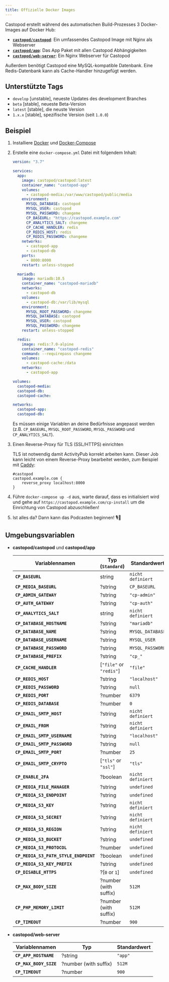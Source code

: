 ```yaml
---
title: Offizielle Docker Images
---
```


Castopod erstellt während des automatischen Build-Prozesses 3 Docker-Images auf
Docker Hub:

- [**`castopod/castopod`**](https://hub.docker.com/r/castopod/castopod): Ein
  umfassendes Castopod Image mit Nginx als Webserver
- [**`castopod/app`**](https://hub.docker.com/r/castopod/app): Das App Paket mit
  allen Castopod Abhängigkeiten
- [**`castopod/web-server`**](https://hub.docker.com/r/castopod/web-server): Ein
  Nginx Webserver für Castopod

Außerdem benötigt Castopod eine MySQL-kompatible Datenbank. Eine Redis-Datenbank
kann als Cache-Handler hinzugefügt werden.

## Unterstützte Tags

- `develop` [unstable], neueste Updates des development Branches
- `beta` [stable], neueste Beta-Version
- `latest` [stable], die neuste Version
- `1.x.x` [stable], spezifische Version (seit `1.0.0`)

## Beispiel

1.  Installiere [Docker](https://docs.docker.com/get-docker/) und
    [Docker-Compose](https://docs.docker.com/compose/install/)
2.  Erstelle eine `docker-compose.yml` Datei mit folgendem Inhalt:

    ```yml
    version: "3.7"

    services:
      app:
        image: castopod/castopod:latest
        container_name: "castopod-app"
        volumes:
          - castopod-media:/var/www/castopod/public/media
        environment:
          MYSQL_DATABASE: castopod
          MYSQL_USER: castopod
          MYSQL_PASSWORD: changeme
          CP_BASEURL: "https://castopod.example.com"
          CP_ANALYTICS_SALT: changeme
          CP_CACHE_HANDLER: redis
          CP_REDIS_HOST: redis
          CP_REDIS_PASSWORD: changeme
        networks:
          - castopod-app
          - castopod-db
        ports:
          - 8000:8000
        restart: unless-stopped

      mariadb:
        image: mariadb:10.5
        container_name: "castopod-mariadb"
        networks:
          - castopod-db
        volumes:
          - castopod-db:/var/lib/mysql
        environment:
          MYSQL_ROOT_PASSWORD: changeme
          MYSQL_DATABASE: castopod
          MYSQL_USER: castopod
          MYSQL_PASSWORD: changeme
        restart: unless-stopped

      redis:
        image: redis:7.0-alpine
        container_name: "castopod-redis"
        command: --requirepass changeme
        volumes:
          - castopod-cache:/data
        networks:
          - castopod-app

    volumes:
      castopod-media:
      castopod-db:
      castopod-cache:

    networks:
      castopod-app:
      castopod-db:
    ```

    Es müssen einige Variablen an deine Bedürfnisse angepasst werden (z.B.
    `CP_BASEURL`, `MYSQL_ROOT_PASSWORD`, `MYSQL_PASSWORD` und
    `CP_ANALYTICS_SALT`).

3.  Einen Reverse-Proxy für TLS (SSL/HTTPS) einrichten

    TLS ist notwendig damit ActivityPub korrekt arbeiten kann. Dieser Job kann
    leicht von einem Reverse-Proxy bearbeitet werden, zum Beispiel mit
    [Caddy](https://caddyserver.com/):

    ```
    #castopod
    castopod.example.com {
        reverse_proxy localhost:8000
    }
    ```

4.  Führe `docker-compose up -d` aus, warte darauf, dass es initialisiert wird
    und gehe auf `https://castopod.example.com/cp-install` um die Einrichtung
    von Castopod abzuschließen!

5.  Ist alles da? Dann kann das Podcasten beginnen! 🎙️🚀

## Umgebungsvariablen

- **castopod/castopod** und **castopod/app**

  | Variablennamen                        | Typ (`Standard`)        | Standardwert      |
  | ------------------------------------- | ----------------------- | ----------------- |
  | **`CP_BASEURL`**                      | string                  | `nicht definiert` |
  | **`CP_MEDIA_BASEURL`**                | ?string                 | `CP_BASEURL`      |
  | **`CP_ADMIN_GATEWAY`**                | ?string                 | `"cp-admin"`      |
  | **`CP_AUTH_GATEWAY`**                 | ?string                 | `"cp-auth"`       |
  | **`CP_ANALYTICS_SALT`**               | string                  | `nicht definiert` |
  | **`CP_DATABASE_HOSTNAME`**            | ?string                 | `"mariadb"`       |
  | **`CP_DATABASE_NAME`**                | ?string                 | `MYSQL_DATABASE`  |
  | **`CP_DATABASE_USERNAME`**            | ?string                 | `MYSQL_USER`      |
  | **`CP_DATABASE_PASSWORD`**            | ?string                 | `MYSQL_PASSWORD`  |
  | **`CP_DATABASE_PREFIX`**              | ?string                 | `"cp_"`           |
  | **`CP_CACHE_HANDLER`**                | [`"file"` or `"redis"`] | `"file"`          |
  | **`CP_REDIS_HOST`**                   | ?string                 | `"localhost"`     |
  | **`CP_REDIS_PASSWORD`**               | ?string                 | `null`            |
  | **`CP_REDIS_PORT`**                   | ?number                 | `6379`            |
  | **`CP_REDIS_DATABASE`**               | ?number                 | `0`               |
  | **`CP_EMAIL_SMTP_HOST`**              | ?string                 | `nicht definiert` |
  | **`CP_EMAIL_FROM`**                   | ?string                 | `nicht definiert` |
  | **`CP_EMAIL_SMTP_USERNAME`**          | ?string                 | `"localhost"`     |
  | **`CP_EMAIL_SMTP_PASSWORD`**          | ?string                 | `null`            |
  | **`CP_EMAIL_SMTP_PORT`**              | ?number                 | `25`              |
  | **`CP_EMAIL_SMTP_CRYPTO`**            | [`"tls"` or `"ssl"`]    | `"tls"`           |
  | **`CP_ENABLE_2FA`**                   | ?boolean                | `nicht definiert` |
  | **`CP_MEDIA_FILE_MANAGER`**           | ?string                 | `undefined`       |
  | **`CP_MEDIA_S3_ENDPOINT`**            | ?string                 | `undefined`       |
  | **`CP_MEDIA_S3_KEY`**                 | ?string                 | `nicht definiert` |
  | **`CP_MEDIA_S3_SECRET`**              | ?string                 | `nicht definiert` |
  | **`CP_MEDIA_S3_REGION`**              | ?string                 | `nicht definiert` |
  | **`CP_MEDIA_S3_BUCKET`**              | ?string                 | `undefined`       |
  | **`CP_MEDIA_S3_PROTOCOL`**            | ?number                 | `undefined`       |
  | **`CP_MEDIA_S3_PATH_STYLE_ENDPOINT`** | ?boolean                | `undefined`       |
  | **`CP_MEDIA_S3_KEY_PREFIX`**          | ?string                 | `undefined`       |
  | **`CP_DISABLE_HTTPS`**                | ?[`0` or `1`]           | `undefined`       |
  | **`CP_MAX_BODY_SIZE`**                | ?number (with suffix)   | `512M`            |
  | **`CP_PHP_MEMORY_LIMIT`**             | ?number (with suffix)   | `512M`            |
  | **`CP_TIMEOUT`**                      | ?number                 | `900`             |

- **castopod/web-server**

  | Variablennamen         | Typ                   | Standardwert |
  | ---------------------- | --------------------- | ------------ |
  | **`CP_APP_HOSTNAME`**  | ?string               | `"app"`      |
  | **`CP_MAX_BODY_SIZE`** | ?number (with suffix) | `512M`       |
  | **`CP_TIMEOUT`**       | ?number               | `900`        |
